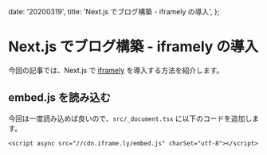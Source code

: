 
  date: '20200319',
  title: 'Next.js でブログ構築 - iframely の導入',
};

# Next.js でブログ構築 - iframely の導入

今回の記事では、Next.js で [iframely](https://iframely.com/) を導入する方法を紹介します。

## embed.js を読み込む

今回は一度読み込めば良いので、`src/_document.tsx` に以下のコードを追加します。

```tsx
<script async src="//cdn.iframe.ly/embed.js" charSet="utf-8"></script>
```

<Iframely href="https://iframely.com/" iframelyUrl="//cdn.iframe.ly/KGpjY3" />
